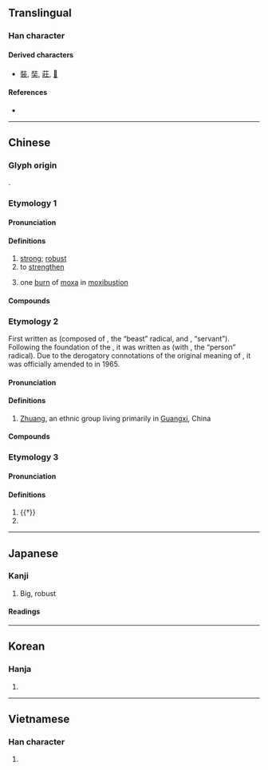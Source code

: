 {{also|壮}}
{{character info}}
==Translingual==
{{ja-forms|[[壮]]|[[壮]]|壯}}

===Han character===
{{Han char|rn=33|rad=士|as=04|sn=7|four=24210|canj=VMG|ids=⿰爿士}}

====Derived characters====
* [[裝]], [[奘]], [[莊]], [[𤞛]]

====References====
* {{Han ref|kx=0243.020|dkj=05643|dj=0483.040|hdz=10428.070|uh=58EF|ud=22767|bh=A7A7|bd=42919}}

----

==Chinese==

===Glyph origin===
{{Han etym}}
{{Han compound|爿|士|c1=p|c2=s|ls=psc}}.

===Etymology 1===
{{zh-forms|s=壮}}

====Pronunciation====
{{zh-pron
|m=zhuàng,zhuǎng
|m_note=zhuǎng - dialectal variant for “robust; strong”, substituting for {{zh-l|*奘}}. Popular in northern Mandarin, including the Beijing area
|c=zong3
|h=pfs=chong
|md=chuáng
|mn=tw,xm,zz:chàng/chòng
|mn_note=chàng - vernacular; chòng - literary
|mn-t=zang3
|w=2tsaan
|mc=y
|oc=y
|cat=a,v,pn
}}

====Definitions====
{{zh-hanzi}}

# [[strong]]; [[robust]]
# to [[strengthen]]
# {{lb|zh|TCM}} one [[burn]] of [[moxa]] in [[moxibustion]]

====Compounds====
{{zh-der|壯大|壯膽|壯觀|壯健|壯闊|壯麗|壯烈|壯美|壯門面|壯年|壯實|壯行|壯志|壯語|兵精馬壯|宏壯|壯浪|壯士斷腕|健壯|幼學壯行|壯麵|壯碩|壯齒|壯工|兵強馬壯|壯劇|壯遊|壯猷|悲壯|年輕力壯|壯氣吞牛|宏偉壯觀|強壯|壯心|丁壯|師直為壯|壯丁|壯舉|心麤膽壯|壯士|凌雲壯志|壯烈成仁|壯族|壯氣|人強馬壯|壯陽|壯竄|壯盛|壯心不已|壯室之秋|壯夫|壯士解腕|壯圖|壯偉|壯月|壯志凌雲|壯志未酬|少壯|強壯劑|八百壯士|氣壯理直|波瀾壯闊|日益壯大|稍長膽壯|波路壯闊|氣壯河山|氣壯山河|理直氣壯|打旺壯|民壯|根壯葉茂|結壯|閎壯|肥壯|英勇雄壯|血氣方壯|粗壯|馬壯人強|豪壯|高壯|茁壯|頂門壯戶|遒文壯節|雄壯|雄偉壯麗|飽壯|膽壯|精壯|身強力壯|豪言壯語|豪情壯志|青壯|雄心壯志|老當益壯|壯圍|盛壯}}

===Etymology 2===
{{zh-forms|s=壮|alt=獞-obsolete,僮-obsolete}}
First written as {{m|zh|獞}} (composed of {{m|zh|犭}}, the “beast” radical, and {{m|zh|童}}, “servant”). Following the foundation of the {{w|People’s Republic of China}}, it was written as {{m|zh|僮}} (with {{m|zh|亻}}, the “person” radical). Due to the derogatory connotations of the original meaning of {{m|zh|僮}}, it was officially amended to {{zh-l|壯|strong; robust}} in 1965.

====Pronunciation====
{{zh-pron
|m=Zhuàng
|c=zong3,zong6
|h=pfs=
|md=
|mn=
|w=3zaan
|cat=pn
}}

====Definitions====
{{zh-hanzi}}

# {{zh-div|族}} [[Zhuang]], an ethnic group living primarily in [[Guangxi]], China
#: {{zh-x|^廣西 壯族 自治區|Guangxi Zhuang Autonomous Region}}

====Compounds====
{{zh-der|fold=1|壯族|壯語}}

===Etymology 3===
{{zh-forms|s=壮}}

====Pronunciation====
{{zh-pron
|m=zhuāng
|c=zong1
|cat=pn
}}

====Definitions====
{{zh-hanzi}}

# {{†}} {{zh-alt-form|莊|[[serious]]; [[solemn]]}}
# {{surname|zh}}

{{zh-cat|Intermediate}}

----

==Japanese==
{{ja-kanji forms|壮|壯}}

===Kanji===
{{ja-kanji|grade=|rs=士04|shin=壮}}

# Big, robust {{rfdef|ja|sort=士04}}

====Readings====
{{ja-readings
|on=そう<さう
|kun=さか-ん
}}

----

==Korean==

===Hanja===
{{ko-hanja|장}}

# {{rfdef|ko|sort=士04}}

----

==Vietnamese==

===Han character===
{{vi-readings|readings=tráng,trắng|rs=士04}}

# {{rfdef|vi|sort=士04}}